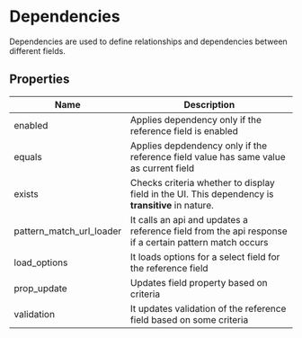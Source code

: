 # Dependencies

Dependencies are used to define relationships and dependencies between different fields. 

## Properties

| Name         | Description                                        |
| ------------ | -------------------------------------------------- |
| enabled      | Applies dependency only if the reference field is enabled |
| equals       | Applies depdendency only if the reference field value has same value as current field |
| exists       | Checks criteria whether to display field in the UI. This dependency is **transitive** in nature. |
| pattern_match_url_loader | It calls an api and updates a reference field from the api response if a certain pattern match occurs |
| load_options | It loads options for a select field for the reference field |
| prop_update  | Updates field property based on criteria |
| validation   | It updates validation of the reference field based on some criteria |
